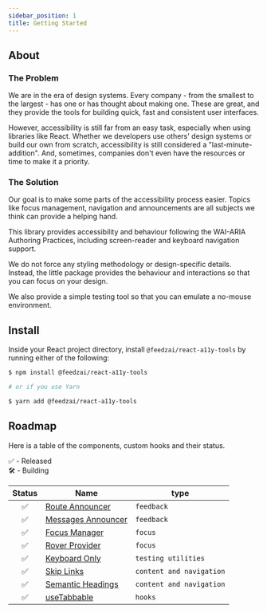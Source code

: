```yaml
---
sidebar_position: 1
title: Getting Started
---
```


## About

### The Problem

We are in the era of design systems. Every company - from the smallest to the largest - has one or has thought about making one. These are great, and they provide the tools for building quick, fast and consistent user interfaces.

However, accessibility is still far from an easy task, especially when using libraries like React. Whether we developers use others' design systems or build our own from scratch, accessibility is still considered a "last-minute-addition". And, sometimes, companies don't even have the resources or time to make it a priority.

### The Solution

Our goal is to make some parts of the accessibility process easier. Topics like focus management, navigation and announcements are all subjects we think can provide a helping hand.

This library provides accessibility and behaviour following the WAI-ARIA Authoring Practices, including screen-reader and keyboard navigation support.

We do not force any styling methodology or design-specific details. Instead, the little package provides the behaviour and interactions so that you can focus on your design.

We also provide a simple testing tool so that you can emulate a no-mouse environment.

## Install

Inside your React project directory, install `@feedzai/react-a11y-tools` by running either of the following:

```sh
$ npm install @feedzai/react-a11y-tools

# or if you use Yarn

$ yarn add @feedzai/react-a11y-tools
```

## Roadmap

Here is a table of the components, custom hooks and their status.

✅ - Released<br/>
🛠 - Building<br/>

| Status              | Name                                                                | type                     |
| ------------------- | ------------------------------------------------------------------- | ------------------------ |
| <center>✅</center> | [Route Announcer ](/docs/feedback/route-announcer)                  | `feedback`               |
| <center>✅</center> | [Messages Announcer](/docs/feedback/messages-announcer)             | `feedback`               |
| <center>✅</center> | [Focus Manager](/docs/manage-focus/focus-manager)                   | `focus`                  |
| <center>✅</center> | [Rover Provider](/docs/manage-focus/rover-provider)                           | `focus`                  |
| <center>✅</center> | [Keyboard Only](/docs/testing/keyboard-only)                        | `testing utilities`      |
| <center>✅</center> | [Skip Links](/docs/content-and-navigation/skip-links)               | `content and navigation` |
| <center>✅</center> | [Semantic Headings](/docs/content-and-navigation/semantic-headings) | `content and navigation` |
| <center>✅</center> | [useTabbable](/docs/hooks/use-tabbable)                             | `hooks`                  |
